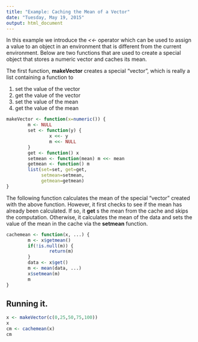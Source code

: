 ```yaml
---
title: "Example: Caching the Mean of a Vector"
date: "Tuesday, May 19, 2015"
output: html_document
---
```


In this example we introduce the *<<-* operator which can be used to assign a
value to an object in an environment that is different from the current
environment. Below are two functions that are used to create a special object
that stores a numeric vector and caches its mean.

The first function, **makeVector** creates a special "vector", which is really
a list containing a function to

1. set the value of the vector
2. get the value of the vector
3. set the value of the mean
4. get the value of the mean


```r
makeVector <- function(x=numeric()) {
        m <- NULL
        set <- function(y) {
                x <<- y
                m <<- NULL
        }
        get <- function() x
        setmean <- function(mean) m <<- mean
        getmean <- function() m
        list(set=set, get=get,
             setmean=setmean,
             getmean=getmean)
}
```

The following function calculates the mean of the special "vector" created with
the above function. However, it first checks to see if the mean has already been
calculated. If so, it **get** s the mean from the cache and skips the
computation. Otherwise, it calculates the mean of the data and sets the value of
the mean in the cache via the **setmean** function.

```r
cachemean <- function(x, ...) {
        m <- x$getmean()
        if(!is.null(m)) {
                return(m)
        }
        data <- x$get()
        m <- mean(data, ...)
        x$setmean(m)
        m
}
```

## Running it.

```r
x <- makeVector(c(0,25,50,75,100))
x
cm <- cachemean(x)
cm
```
